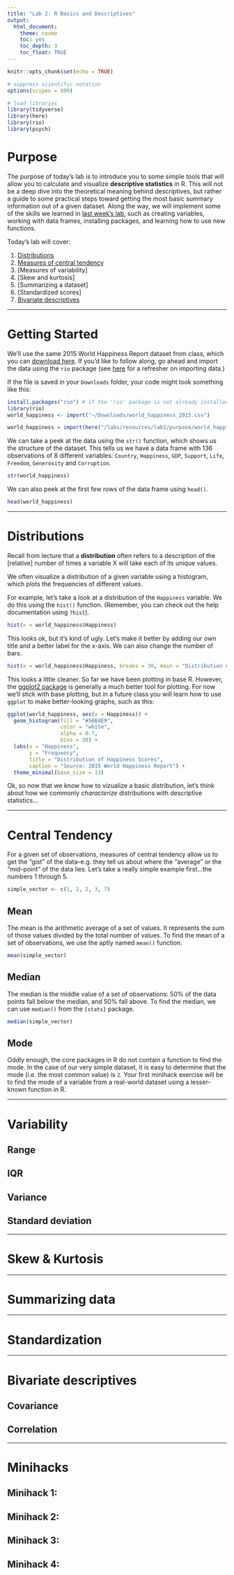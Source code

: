 ```yaml
---
title: "Lab 2: R Basics and Descriptives"
output: 
  html_document: 
    theme: cosmo
    toc: yes
    toc_depth: 3
    toc_float: TRUE
---
```


```r
knitr::opts_chunk$set(echo = TRUE)

# suppress scientific notation
options(scipen = 999)

# load libraries
library(tidyverse)
library(here)
library(rio)
library(psych)
```


# Purpose

The purpose of today's lab is to introduce you to some simple tools that will allow you to calculate and visualize **descriptive statistics** in R. This will not be a deep dive into the theoretical meaning behind descriptives, but rather a guide to some practical steps toward getting the most basic summary information out of a given dataset. Along the way, we will implement some of the skills we learned in [last week's lab](https://uopsych.github.io/psy611/labs/lab-1.html){target="_blank"}, such as creating variables, working with data frames, installing packages, and learning how to use new functions. 

Today's lab will cover:

1. [Distributions](#dist)
2. [Measures of central tendency](#ct)
3. [Measures of variability]
4. [Skew and kurtosis]
5. [Summarizing a dataset]
6. [Standardized scores]
7. [Bivariate descriptives]

***

# Getting Started

We'll use the same 2015 World Happiness Report dataset from class, which you can [download here](https://drive.google.com/uc?export=download&id=1XXsB4L4wDxGkcc-JuVnotKWCnsDUsskW). If you'd like to follow along, go ahead and import the data using the `rio` package (see [here](https://uopsych.github.io/psy611/labs/lab-1.html#importing_data_into_r){target="_blank"} for a refresher on importing data.)

If the file is saved in your `Downloads` folder, your code might look something like this:
```r
install.packages("rio") # if the 'rio' package is not already installed
library(rio)
world_happiness <- import("~/Downloads/world_happiness_2015.csv")
```


```r
world_happiness = import(here("/labs/resources/lab2/purpose/world_happiness_2015.csv"))
```

We can take a peek at the data using the `str()` function, which shows us the structure of the dataset. This tells us we have a data frame with 136 observations of 8 different variables: `Country`, `Happiness`, `GDP`, `Support`, `Life`, `Freedom`, `Generosity` and `Corruption`. 

```r
str(world_happiness)
```

We can also peek at the first few rows of the data frame using `head()`.

```r
head(world_happiness)
```

***

# Distributions {#dist}

Recall from lecture that a **distribution** often refers to a description of the [relative] number of times a variable X will take each of its unique values.

We often visualize a distribution of a given variable using a histogram, which plots the frequencies of different values. 

For example, let's take a look at a distribution of the `Happiness` variable. We do this using the `hist()` function. (Remember, you can check out the help documentation using `?hist`).

```r
hist(x = world_happiness$Happiness)
```


This looks ok, but it's kind of ugly. Let's make it better by adding our own title and a better label for the x-axis. We can also change the number of bars. 

```r
hist(x = world_happiness$Happiness, breaks = 30, main = "Distribution of Happiness Scores", xlab = "Happiness")
```

This looks a little cleaner. So far we have been plotting in base R. However, the [ggplot2 package](https://www.rdocumentation.org/packages/ggplot2/versions/3.2.1){target="_blank"} is generally a much better tool for plotting. For now we'll stick with base plotting, but in a future class you will learn how to use `ggplot` to make better-looking graphs, such as this:

```r
ggplot(world_happiness, aes(x = Happiness)) +
  geom_histogram(fill = "#56B4E9",
                 color = "white",
                 alpha = 0.7,
                 bins = 30) + 
  labs(x = "Happiness",
       y = "Frequency",
       title = "Distribution of Happiness Scores",
       caption = "Source: 2015 World Happiness Report") +
  theme_minimal(base_size = 13)
```


Ok, so now that we know how to vizualize a basic distribution, let's think about how we commonly *characterize* distributions with descriptive statistics...

***

# Central Tendency {#ct}

For a given set of observations, measures of central tendency allow us to get the "gist" of the data--e.g. they tell us about where the "average" or the "mid-point" of the data lies. Let's take a really simple example first...the numbers 1 through 5. 

```r
simple_vector <- c(1, 2, 2, 3, 7)
```

## Mean

The mean is the arithmetic average of a set of values. It represents the sum of those values divided by the total number of values. To find the mean of a set of observations, we use the aptly named `mean()` function.

```r
mean(simple_vector)
```


## Median

The median is the middle value of a set of observations: 50% of the data points fall below the median, and 50% fall above. To find the median, we can use `median()` from the `{stats}` package.

```r
median(simple_vector)
```


## Mode

Oddly enough, the core packages in R do not contain a function to find the mode. In the case of our very simple dataset, it is easy to determine that the mode (i.e. the most common value) is `2`. Your first minihack exercise will be to find the mode of a variable from a real-world dataset using a lesser-known function in R.

***

# Variability

## Range

## IQR

## Variance

## Standard deviation

***

# Skew & Kurtosis

*** 

# Summarizing data

***

# Standardization

***

# Bivariate descriptives

## Covariance 

## Correlation

***

# Minihacks

## Minihack 1:

## Minihack 2:

## Minihack 3:

## Minihack 4:
